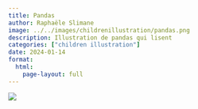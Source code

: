 ```yaml
---
title: Pandas
author: Raphaële Slimane
image: ../../images/childrenillustration/pandas.png
description: Illustration de pandas qui lisent
categories: ["children illustration"]
date: 2024-01-14
format:
  html:
    page-layout: full
---
```


![](../../images/childrenillustration/pandas.png)

